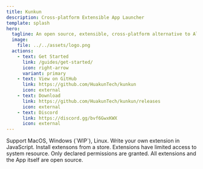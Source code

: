 ```yaml
---
title: Kunkun
description: Cross-platform Extensible App Launcher
template: splash
hero:
  tagline: An open source, extensible, cross-platform alternative to Alfred and Raycast
  image:
    file: ../../assets/logo.png
  actions:
    - text: Get Started
      link: /guides/get-started/
      icon: right-arrow
      variant: primary
    - text: View on GitHub
      link: https://github.com/HuakunTech/kunkun
      icon: external
    - text: Download
      link: https://github.com/HuakunTech/kunkun/releases
      icon: external
    - text: Discord
      link: https://discord.gg/bvf6GwxKWX
      icon: external
---
```



<CardGrid stagger>
  <Card title="Cross-Platform" icon="linux">
    Support MacOS, Windows (`WIP`), Linux.
  </Card>
  <Card title="Extensible" icon="puzzle">
    Write your own extension in JavaScript. Install extensons from a store.
  </Card>
  <Card title="Extension Permission Management">
    Extensions have limited access to system resource. Only declared permissions are granted.
  </Card>
  <Card title="Open Source">All extensions and the App itself are open source.</Card>
</CardGrid>
